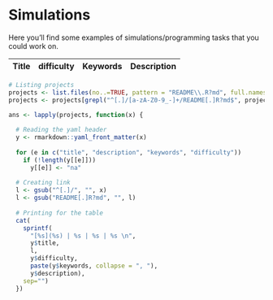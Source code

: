 # Simulations

Here you'll find some examples of simulations/programming tasks that you could work on.


|Title | difficulty | Keywords | Description |
|:--|:--|:---|:---|
```r
# Listing projects
projects <- list.files(no..=TRUE, pattern = "README\\.R?md", full.names = TRUE, recursive = TRUE)
projects <- projects[grepl("^[.]/[a-zA-Z0-9_-]+/README[.]R?md$", projects)]

ans <- lapply(projects, function(x) {
  
  # Reading the yaml header
  y <- rmarkdown::yaml_front_matter(x)
  
  for (e in c("title", "description", "keywords", "difficulty"))
    if (!length(y[[e]]))
      y[[e]] <- "na"
  
  # Creating link
  l <- gsub("^[.]/", "", x)
  l <- gsub("README[.]R?md", "", l)
    
  # Printing for the table
  cat(
    sprintf(
      "[%s](%s) | %s | %s | %s \n",
      y$title,
      l,
      y$difficulty,
      paste(y$keywords, collapse = ", "),
      y$description),
    sep="")
  })

```

